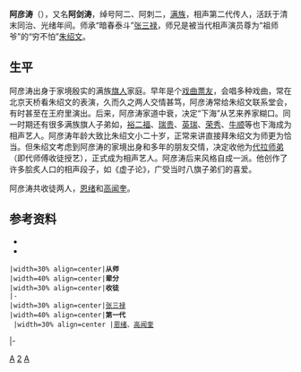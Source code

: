 {{相声小品演员
|姓名 = 阿彦涛
|类型 = 曲艺家
|图片 = 
|图片尺寸 = 
|图片简介 = 
|本名 = 
|外文名 = 
|外文 = 
|罗马拼音 = 
|英文名 = 
|昵称 = 阿二、阿刺二
|其他艺名 = 
|国籍 = {{QING-1889}}
|民族 = [[满族|满族]]
|籍贯 = 
|出生日期 = [[同治|同治]]年间
|出生地点 = {{QING-1862}}[[北京|北京]]
|逝世日期 = [[宣统|宣统]]年间
|逝世地点 = {{QING-1889}}[[北京|北京]]
|职业 = [[相声|相声演员]]
|语言 = [[汉语|汉语]]
|教育程度 = 
|母校 = 
|宗教信仰 = 
|配偶 = 
|儿女 = 
|父母 = 
|亲属 = 
|音乐类型 = 
|演奏乐器 = 
|出道地点 = 
|出道日期 = 
|出道作 = 
|代表作 = 《[[虚子论|虚子论]]》
|著名角色 = 
|活跃年代 = 清末[[同治|同治]]、[[光绪|光绪]]年间
|唱片公司 = 
|经纪公司 = 
|签名 = 
|签名大小 = 
|签名替代 = 
|网站 = 
|相关团体 = 
|module = {{Crosstalk actor master-apprentice relation module
  |师承 = [[张三禄|张三禄]]
  |世代 = 二
  |辈分 = 
  |徒弟 = {{ubl|[[恩绪|恩绪]]、[[高文奎|高文奎]]|[[春长隆|春长隆]]、[[沈竹善|沈竹善]]}}
  }}
|IMDb = 
|现任成员 = 
|过往成员 = 
|著名乐器 = 
|奖项 = 
}}
'''阿彦涛'''（{{bd|？||？||}}），又名'''阿剑涛'''，绰号阿二、阿刺二，[[满族|满族]]，相声第二代传人，活跃于清末同治、光绪年间。师承“暗春泰斗”[[张三禄|张三禄]]，师兄是被当代相声演员尊为“祖师爷”的“穷不怕”[[朱绍文|朱绍文]]。 　
　

==生平==
阿彦涛出身于家境殷实的满族[[旗人|旗人]]家庭。早年是个[[戏曲|戏曲]][[票友|票友]]，会唱多种戏曲，常在北京天桥看朱绍文的表演，久而久之两人交情甚笃，阿彦涛常给朱绍文联系堂会，有时甚至在王府里演出。后来，阿彦涛家道中衰，决定“下海”从艺来养家糊口。同一时期还有很多满族旗人子弟如，[[裕二福|裕二福]]、[[瑞贵|瑞贵]]、[[英瑞|英瑞]]、[[荣秀|荣秀]]、[[牛顺|牛顺]]等也下海成为相声艺人。阿彦涛年龄大致比朱绍文小二十岁，正常来讲直接拜朱绍文为师更为恰当。但朱绍文考虑到阿彦涛的家境出身和多年的朋友交情，决定收他为[[代拉师弟|代拉师弟]]（即代师傅收徒授艺），正式成为相声艺人。阿彦涛后来风格自成一派。他创作了许多脍炙人口的相声段子，如《虚子论》，广受当时八旗子弟们的喜爱。

阿彦涛共收徒两人，[[恩绪|恩绪]]和[[高闻奎|高闻奎]]。

==参考资料==
*{{Cite web |url= http://www.godpp.gov.cn/wmzh/2007-11/23/content_11754677.htm |title= 《马三立梳理京津相声演员谱系》，文明中华 |author= 中华相声网 |access-date= 2011-02-18 |archive-date= 2008-10-11 |archive-url= https://web.archive.org/web/20081011020724/http://www.godpp.gov.cn/wmzh/2007-11/23/content_11754677.htm |dead-url= no }}
*{{Cite web|url=http://iea.cass.cn/ygtd/html/mzs_2008112417084147875.htm|title=《阿彦涛--相声的创始人之一》，吉祥满族|author=中华相声网}}{{Dead link|date=2018年6月 |bot=InternetArchiveBot |fix-attempted=no }}

{{start box}}
 |width=30% align=center|'''从师'''
 |width=40% align=center|'''辈分'''
 |width=30% align=center|'''收徒'''
 |-
 |width=30% align=center|[[张三禄|张三禄]]
 |width=40% align=center|'''第一代'''<br />
 |width=30% align=center |[[恩绪|恩绪]]、[[高闻奎|高闻奎]]
|-
{{end box}}

[[Category:清朝演员|A]]
[[Category:相声演员|2]]
[[Category:旗人|A]]